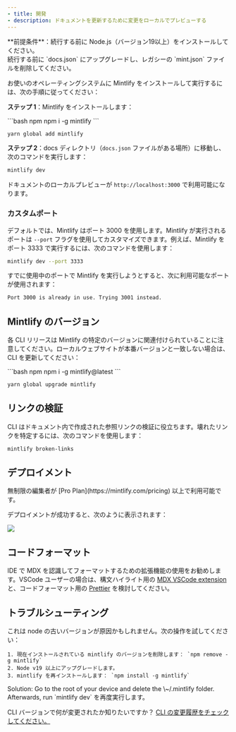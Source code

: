```yaml
---
- title: 開発
- description: ドキュメントを更新するために変更をローカルでプレビューする
---
```


<Info>
  **前提条件**：続行する前に Node.js（バージョン19以上）をインストールしてください。<br />続行する前に `docs.json` にアップグレードし、レガシーの `mint.json` ファイルを削除してください。
</Info>

お使いのオペレーティングシステムに Mintlify をインストールして実行するには、次の手順に従ってください：

**ステップ 1**：Mintlify をインストールします：

<CodeGroup>
  ```bash npm
  npm i -g mintlify
  ```

  ```bash yarn
  yarn global add mintlify
  ```
</CodeGroup>

**ステップ 2**：docs ディレクトリ（`docs.json` ファイルがある場所）に移動し、次のコマンドを実行します：

```bash
mintlify dev
```

ドキュメントのローカルプレビューが `http://localhost:3000` で利用可能になります。

### カスタムポート

デフォルトでは、Mintlify はポート 3000 を使用します。Mintlify が実行されるポートは `--port` フラグを使用してカスタマイズできます。例えば、Mintlify をポート 3333 で実行するには、次のコマンドを使用します：

```bash
mintlify dev --port 3333
```

すでに使用中のポートで Mintlify を実行しようとすると、次に利用可能なポートが使用されます：

```md
Port 3000 is already in use. Trying 3001 instead.
```

## Mintlify のバージョン

各 CLI リリースは Mintlify の特定のバージョンに関連付けられていることに注意してください。ローカルウェブサイトが本番バージョンと一致しない場合は、CLI を更新してください：

<CodeGroup>
  ```bash npm
  npm i -g mintlify@latest
  ```

  ```bash yarn
  yarn global upgrade mintlify
  ```
</CodeGroup>

## リンクの検証

CLI はドキュメント内で作成された参照リンクの検証に役立ちます。壊れたリンクを特定するには、次のコマンドを使用します：

```bash
mintlify broken-links
```

## デプロイメント

<Tip>
  無制限の編集者が [Pro Plan](https://mintlify.com/pricing) 以上で利用可能です。
</Tip>

デプロイメントが成功すると、次のように表示されます：

<Frame>
  <img src="/images/checks-passed.png" style={{ borderRadius: '0.5rem' }} />
</Frame>

## コードフォーマット

IDE で MDX を認識してフォーマットするための拡張機能の使用をお勧めします。VSCode ユーザーの場合は、構文ハイライト用の [MDX VSCode extension](https://marketplace.visualstudio.com/items?itemName=unifiedjs.vscode-mdx) と、コードフォーマット用の [Prettier](https://marketplace.visualstudio.com/items?itemName=esbenp.prettier-vscode) を検討してください。

## トラブルシューティング

<AccordionGroup>
  <Accordion title="Error: Could not load the &#x22;sharp&#x22; module using the darwin-arm64 runtime">
    これは node の古いバージョンが原因かもしれません。次の操作を試してください：

    1. 現在インストールされている mintlify のバージョンを削除します： `npm remove -g mintlify`
    2. Node v19 以上にアップグレードします。
    3. mintlify を再インストールします： `npm install -g mintlify`
  </Accordion>

  <Accordion title="Issue: Encountering an unknown error">
    Solution: Go to the root of your device and delete the \~/.mintlify folder. Afterwards, run `mintlify dev` を再度実行します。
  </Accordion>
</AccordionGroup>

CLI バージョンで何が変更されたか知りたいですか？ [CLI の変更履歴をチェックしてください。](https://www.npmjs.com/package/mintlify?activeTab=versions)
